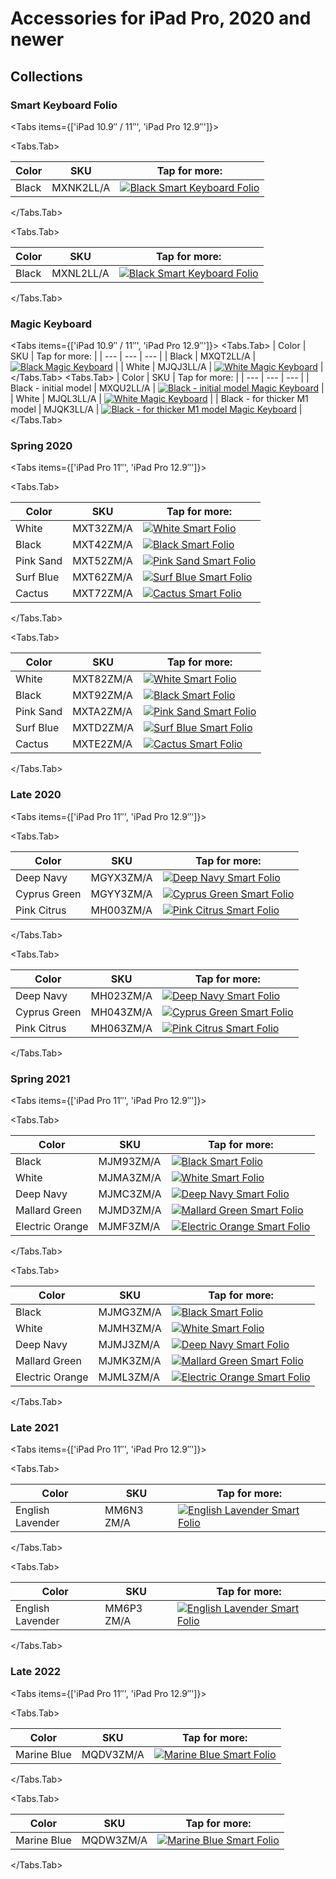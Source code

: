 
# Accessories for iPad Pro, 2020 and newer

## Collections

### Smart Keyboard Folio

<Tabs
  items={['iPad 10.9″ / 11″', 'iPad Pro 12.9″']}>

<Tabs.Tab>

| Color | SKU | Tap for more: |
| --- | --- | --- |
| Black | MXNK2<wbr/>LL/A | <a href="/latest-ipad/ipad_pro4/MXNK2" target="_blank"><img src="/everypreview/MXNK2.webp" alt="Black Smart Keyboard Folio"/></a> |

</Tabs.Tab>

<Tabs.Tab>

| Color | SKU | Tap for more: |
| --- | --- | --- |
| Black | MXNL2<wbr/>LL/A | <a href="/latest-ipad/ipad_pro4/MXNL2" target="_blank"><img src="/everypreview/MXNL2.webp" alt="Black Smart Keyboard Folio"/></a> |

</Tabs.Tab>
</Tabs>

### Magic Keyboard

<Tabs items={['iPad 10.9″ / 11″', 'iPad Pro 12.9″']}>
              <Tabs.Tab>
            | Color | SKU | Tap for more: |
| --- | --- | --- |
| Black | MXQT2<wbr/>LL/A | <a href="/latest-ipad/ipad_pro4/MXQT2" target="_blank"><img src="/everypreview/MXQT2.webp" alt="Black Magic Keyboard"/></a> |
| White | MJQJ3<wbr/>LL/A | <a href="/latest-ipad/ipad_pro4/MJQJ3" target="_blank"><img src="/everypreview/MJQJ3.webp" alt="White Magic Keyboard"/></a> |
            </Tabs.Tab>
              <Tabs.Tab>
            | Color | SKU | Tap for more: |
| --- | --- | --- |
| Black - initial model | MXQU2<wbr/>LL/A | <a href="/latest-ipad/ipad_pro4/MXQU2" target="_blank"><img src="/everypreview/MXQU2.webp" alt="Black - initial model Magic Keyboard"/></a> |
| White | MJQL3<wbr/>LL/A | <a href="/latest-ipad/ipad_pro4/MJQL3" target="_blank"><img src="/everypreview/MJQL3.webp" alt="White Magic Keyboard"/></a> |
| Black - for thicker M1 model | MJQK3<wbr/>LL/A | <a href="/latest-ipad/ipad_pro4/MJQK3" target="_blank"><img src="/everypreview/MJQK3.webp" alt="Black - for thicker M1 model Magic Keyboard"/></a> |
            </Tabs.Tab>
            </Tabs>

### Spring 2020

<Tabs
  items={['iPad Pro 11″', 'iPad Pro 12.9″']}>

<Tabs.Tab>

| Color | SKU | Tap for more: |
| --- | --- | --- |
| White | MXT32<wbr/>ZM/A | <a href="/latest-ipad/ipad_pro4/MXT32" target="_blank"><img src="/everypreview/MXT32.webp" alt="White Smart Folio"/></a> |
| Black | MXT42<wbr/>ZM/A | <a href="/latest-ipad/ipad_pro4/MXT42" target="_blank"><img src="/everypreview/MXT42.webp" alt="Black Smart Folio"/></a> |
| Pink Sand | MXT52<wbr/>ZM/A | <a href="/latest-ipad/ipad_pro4/MXT52" target="_blank"><img src="/everypreview/MXT52.webp" alt="Pink Sand Smart Folio"/></a> |
| Surf Blue | MXT62<wbr/>ZM/A | <a href="/latest-ipad/ipad_pro4/MXT62" target="_blank"><img src="/everypreview/MXT62.webp" alt="Surf Blue Smart Folio"/></a> |
| Cactus | MXT72<wbr/>ZM/A | <a href="/latest-ipad/ipad_pro4/MXT72" target="_blank"><img src="/everypreview/MXT72.webp" alt="Cactus Smart Folio"/></a> |

</Tabs.Tab>

<Tabs.Tab>

| Color | SKU | Tap for more: |
| --- | --- | --- |
| White | MXT82<wbr/>ZM/A | <a href="/latest-ipad/ipad_pro4/MXT82" target="_blank"><img src="/everypreview/MXT82.webp" alt="White Smart Folio"/></a> |
| Black | MXT92<wbr/>ZM/A | <a href="/latest-ipad/ipad_pro4/MXT92" target="_blank"><img src="/everypreview/MXT92.webp" alt="Black Smart Folio"/></a> |
| Pink Sand | MXTA2<wbr/>ZM/A | <a href="/latest-ipad/ipad_pro4/MXTA2" target="_blank"><img src="/everypreview/MXTA2.webp" alt="Pink Sand Smart Folio"/></a> |
| Surf Blue | MXTD2<wbr/>ZM/A | <a href="/latest-ipad/ipad_pro4/MXTD2" target="_blank"><img src="/everypreview/MXTD2.webp" alt="Surf Blue Smart Folio"/></a> |
| Cactus | MXTE2<wbr/>ZM/A | <a href="/latest-ipad/ipad_pro4/MXTE2" target="_blank"><img src="/everypreview/MXTE2.webp" alt="Cactus Smart Folio"/></a> |

</Tabs.Tab>
</Tabs>

### Late 2020

<Tabs
  items={['iPad Pro 11″', 'iPad Pro 12.9″']}>

<Tabs.Tab>

| Color | SKU | Tap for more: |
| --- | --- | --- |
| Deep Navy | MGYX3<wbr/>ZM/A | <a href="/latest-ipad/ipad_pro4/MGYX3" target="_blank"><img src="/everypreview/MGYX3.webp" alt="Deep Navy Smart Folio"/></a> |
| Cyprus Green | MGYY3<wbr/>ZM/A | <a href="/latest-ipad/ipad_pro4/MGYY3" target="_blank"><img src="/everypreview/MGYY3.webp" alt="Cyprus Green Smart Folio"/></a> |
| Pink Citrus | MH003<wbr/>ZM/A | <a href="/latest-ipad/ipad_pro4/MH003" target="_blank"><img src="/everypreview/MH003.webp" alt="Pink Citrus Smart Folio"/></a> |

</Tabs.Tab>

<Tabs.Tab>

| Color | SKU | Tap for more: |
| --- | --- | --- |
| Deep Navy | MH023<wbr/>ZM/A | <a href="/latest-ipad/ipad_pro4/MH023" target="_blank"><img src="/everypreview/MH023.webp" alt="Deep Navy Smart Folio"/></a> |
| Cyprus Green | MH043<wbr/>ZM/A | <a href="/latest-ipad/ipad_pro4/MH043" target="_blank"><img src="/everypreview/MH043.webp" alt="Cyprus Green Smart Folio"/></a> |
| Pink Citrus | MH063<wbr/>ZM/A | <a href="/latest-ipad/ipad_pro4/MH063" target="_blank"><img src="/everypreview/MH063.webp" alt="Pink Citrus Smart Folio"/></a> |

</Tabs.Tab>
</Tabs>

### Spring 2021

<Tabs
  items={['iPad Pro 11″', 'iPad Pro 12.9″']}>

<Tabs.Tab>

| Color | SKU | Tap for more: |
| --- | --- | --- |
| Black | MJM93<wbr/>ZM/A | <a href="/latest-ipad/ipad_pro4/MJM93" target="_blank"><img src="/everypreview/MJM93.webp" alt="Black Smart Folio"/></a> |
| White | MJMA3<wbr/>ZM/A | <a href="/latest-ipad/ipad_pro4/MJMA3" target="_blank"><img src="/everypreview/MJMA3.webp" alt="White Smart Folio"/></a> |
| Deep Navy | MJMC3<wbr/>ZM/A | <a href="/latest-ipad/ipad_pro4/MJMC3" target="_blank"><img src="/everypreview/MJMC3.webp" alt="Deep Navy Smart Folio"/></a> |
| Mallard Green | MJMD3<wbr/>ZM/A | <a href="/latest-ipad/ipad_pro4/MJMD3" target="_blank"><img src="/everypreview/MJMD3.webp" alt="Mallard Green Smart Folio"/></a> |
| Electric Orange | MJMF3<wbr/>ZM/A | <a href="/latest-ipad/ipad_pro4/MJMF3" target="_blank"><img src="/everypreview/MJMF3.webp" alt="Electric Orange Smart Folio"/></a> |

</Tabs.Tab>

<Tabs.Tab>

| Color | SKU | Tap for more: |
| --- | --- | --- |
| Black | MJMG3<wbr/>ZM/A | <a href="/latest-ipad/ipad_pro4/MJMG3" target="_blank"><img src="/everypreview/MJMG3.webp" alt="Black Smart Folio"/></a> |
| White | MJMH3<wbr/>ZM/A | <a href="/latest-ipad/ipad_pro4/MJMH3" target="_blank"><img src="/everypreview/MJMH3.webp" alt="White Smart Folio"/></a> |
| Deep Navy | MJMJ3<wbr/>ZM/A | <a href="/latest-ipad/ipad_pro4/MJMJ3" target="_blank"><img src="/everypreview/MJMJ3.webp" alt="Deep Navy Smart Folio"/></a> |
| Mallard Green | MJMK3<wbr/>ZM/A | <a href="/latest-ipad/ipad_pro4/MJMK3" target="_blank"><img src="/everypreview/MJMK3.webp" alt="Mallard Green Smart Folio"/></a> |
| Electric Orange | MJML3<wbr/>ZM/A | <a href="/latest-ipad/ipad_pro4/MJML3" target="_blank"><img src="/everypreview/MJML3.webp" alt="Electric Orange Smart Folio"/></a> |

</Tabs.Tab>
</Tabs>

### Late 2021

<Tabs
  items={['iPad Pro 11″', 'iPad Pro 12.9″']}>

<Tabs.Tab>

| Color | SKU | Tap for more: |
| --- | --- | --- |
| English Lavender | MM6N3<wbr/>ZM/A | <a href="/latest-ipad/ipad_pro4/MM6N3" target="_blank"><img src="/everypreview/MM6N3.webp" alt="English Lavender Smart Folio"/></a> |

</Tabs.Tab>

<Tabs.Tab>

| Color | SKU | Tap for more: |
| --- | --- | --- |
| English Lavender | MM6P3<wbr/>ZM/A | <a href="/latest-ipad/ipad_pro4/MM6P3" target="_blank"><img src="/everypreview/MM6P3.webp" alt="English Lavender Smart Folio"/></a> |

</Tabs.Tab>
</Tabs>

### Late 2022

<Tabs
  items={['iPad Pro 11″', 'iPad Pro 12.9″']}>

<Tabs.Tab>

| Color | SKU | Tap for more: |
| --- | --- | --- |
| Marine Blue | MQDV3<wbr/>ZM/A | <a href="/latest-ipad/ipad_pro4/MQDV3" target="_blank"><img src="/everypreview/MQDV3.webp" alt="Marine Blue Smart Folio"/></a> |

</Tabs.Tab>

<Tabs.Tab>

| Color | SKU | Tap for more: |
| --- | --- | --- |
| Marine Blue | MQDW3<wbr/>ZM/A | <a href="/latest-ipad/ipad_pro4/MQDW3" target="_blank"><img src="/everypreview/MQDW3.webp" alt="Marine Blue Smart Folio"/></a> |

</Tabs.Tab>
</Tabs>
